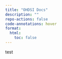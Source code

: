 ```yaml
---
title: "OHDSI Docs"
description: ""
repo-actions: false
code-annotations: hover
format:
  html:
    toc: false
---
```




test